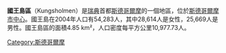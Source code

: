{{Infobox settlement
| name = Kungsholmen
| type = [[Boroughs_of_Stockholm|Borough of Stockholm]]
| image_skyline =Kungsholmen stockholm sweden 20050609.jpg
| image_caption = Panorama of Kungsholmen, view from [[Södermalm|Södermalm]]. The [[Stockholm_City_Hall|City Hall]] is on the far right (June 2005, collage)
| image_map = Stockholm boroughs 2007 Kungsholmen.svg
| map_caption = Location within Stockholm
| latd = 59.33314
| longd = 18.03092
| coordinates_display = inline,title
| coordinates_format = dms
| coordinates_region = SE
| subdivision_type = 國家
| subdivision_name = {{flag|Sweden}}
| subdivision_type2 = [[城市|城市]]
| subdivision_name2 = [[斯德哥爾摩|斯德哥爾摩]]
| subdivision_type3 = Municipal part
| subdivision_name3 = [[Stockholm_City_Centre|Innerstaden]]
| area_total_km2 = 4.85
| population_total = 68,016
| population_as_of = 2014
| population_density_km2 = auto
| established_title = Established
| established_date = 2007
| website = [http://www.stockholm.se/?omrade=Kungsholmen Kungsholmen] at stockholm.se
}}
'''國王島區'''（Kungsholmen）是[[瑞典|瑞典]]首都[[斯德哥爾摩|斯德哥爾摩]]的一個地區，位於[[斯德哥爾摩市中心|斯德哥爾摩市中心]]。國王島在2004年人口有54,283人，其中28,614人是女性，25,669人是男性。國王島區的面積4.85 km²，人口密度每平方公里10,977.73人。

[[Category:斯德哥爾摩|Category:斯德哥爾摩]]
{{瑞典小作品}}